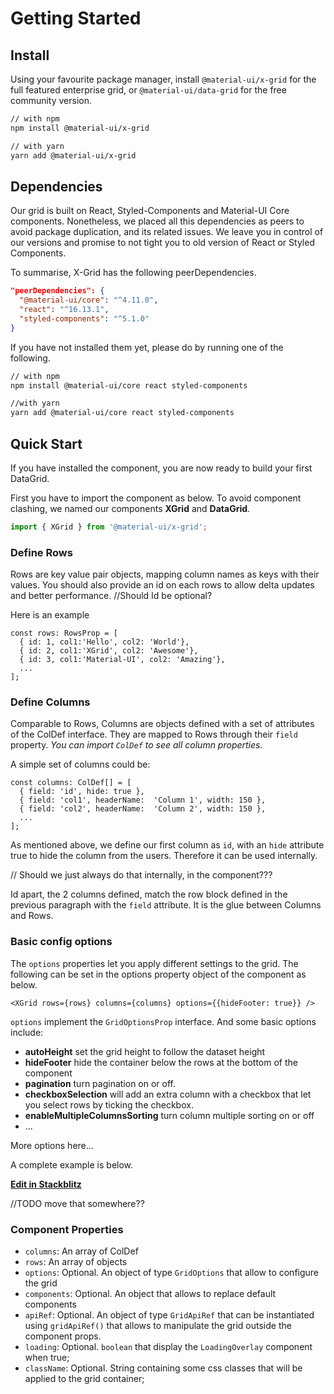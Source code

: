 
<Meta title="1. Docs/1. Getting Started" component={XGrid} />

# Getting Started

## Install

Using your favourite package manager, install `@material-ui/x-grid` for the full featured enterprise grid, or `@material-ui/data-grid` for the free community version.

```sh
// with npm
npm install @material-ui/x-grid

// with yarn
yarn add @material-ui/x-grid
```

## Dependencies

Our grid is built on React, Styled-Components and Material-UI Core components.
Nonetheless, we placed all this dependencies as peers to avoid package duplication, and its related issues.
We leave you in control of our versions and promise to not tight you to old version of React or Styled Components.

To summarise, X-Grid has the following peerDependencies.

```json
"peerDependencies": {
  "@material-ui/core": "^4.11.0",
  "react": "^16.13.1",
  "styled-components": "^5.1.0"
}
```

If you have not installed them yet, please do by running one of the following.

```sh
// with npm
npm install @material-ui/core react styled-components

//with yarn
yarn add @material-ui/core react styled-components
```

## Quick Start

If you have installed the component, you are now ready to build your first DataGrid.

First you have to import the component as below.
To avoid component clashing, we named our components **XGrid** and **DataGrid**.

```js
import { XGrid } from '@material-ui/x-grid';
```

### Define Rows

Rows are key value pair objects, mapping column names as keys with their values.
You should also provide an id on each rows to allow delta updates and better performance. //Should Id be optional?

Here is an example

```tsx
const rows: RowsProp = [
  { id: 1, col1:'Hello', col2: 'World'},
  { id: 2, col1:'XGrid', col2: 'Awesome'},
  { id: 3, col1:'Material-UI', col2: 'Amazing'},
  ...
];
```

### Define Columns

Comparable to Rows, Columns are objects defined with a set of attributes of the ColDef interface.
They are mapped to Rows through their `field` property.
_You can import `ColDef` to see all column properties._

A simple set of columns could be:

```tsx
const columns: ColDef[] = [
  { field: 'id', hide: true },
  { field: 'col1', headerName:  'Column 1', width: 150 },
  { field: 'col2', headerName:  'Column 2', width: 150 },
  ...
];
```

As mentioned above, we define our first column as `id`, with an `hide` attribute true to hide the column from the users. Therefore it can be used internally.

// Should we just always do that internally, in the component???

Id apart, the 2 columns defined, match the row block defined in the previous paragraph with the `field` attribute. It is the glue between Columns and Rows.

### Basic config options

The `options` properties let you apply different settings to the grid. The following can be set in the options property object of the component as below.

`<XGrid rows={rows} columns={columns} options={{hideFooter: true}} />`

`options` implement the `GridOptionsProp` interface. And some basic options include:

- **autoHeight** set the grid height to follow the dataset height
- **hideFooter** hide the container below the rows at the bottom of the component
- **pagination** turn pagination on or off.
- **checkboxSelection** will add an extra column with a checkbox that let you select rows by ticking the checkbox.
- **enableMultipleColumnsSorting** turn column multiple sorting on or off
- ...

More options here...

A complete example is below.

<QuickStartDemo />

**[Edit in Stackblitz](https://stackblitz.com/edit/x-grid-overview-demo)**

//TODO move that somewhere??

### Component Properties

- `columns`: An array of ColDef
- `rows`: An array of objects
- `options`: Optional. An object of type `GridOptions` that allow to configure the grid
- `components`: Optional. An object that allows to replace default components
- `apiRef`: Optional. An object of type `GridApiRef` that can be instantiated using `gridApiRef()` that allows to manipulate the grid outside the component props.
- `loading`: Optional. `boolean` that display the `LoadingOverlay` component when true;
- `className`: Optional. String containing some css classes that will be applied to the grid container;
